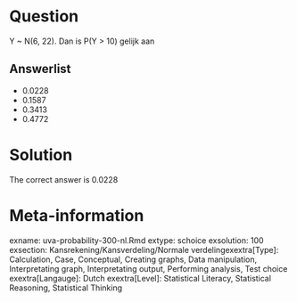 Question
========

Y ~ N(6, 22). Dan is P(Y > 10) gelijk aan 

Answerlist
----------
* 0.0228
* 0.1587
* 0.3413
* 0.4772

Solution
========

The correct answer is  0.0228 

Meta-information
================
exname: uva-probability-300-nl.Rmd 
extype: schoice 
exsolution: 100 
exsection: Kansrekening/Kansverdeling/Normale verdelingexextra[Type]: Calculation, Case, Conceptual, Creating graphs, Data manipulation, Interpretating graph, Interpretating output, Performing analysis, Test choice 
exextra[Langauge]: Dutch 
exextra[Level]: Statistical Literacy, Statistical Reasoning, Statistical Thinking 
